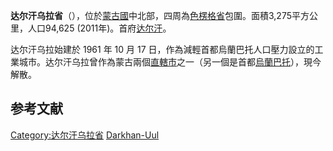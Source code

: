 {{Infobox settlement
| name = 达尔汗乌拉省<br>Darkhan-Uul Province
| native_name = Дархан-Уул аймаг<br>{{MongolUnicode|ᠳᠠᠷᠬᠠᠨ}}{{MongolUnicode|ᠠᠭᠤᠯᠠ}}{{MongolUnicode|ᠠᠶᠢᠮᠠᠭ}}
| native_name_lang = mn
| settlement_type = [[省_(蒙古國)|省]]
| image_skyline = 
| image_alt =
| image_caption = 
| image_flag = Mn_flag_darkhan_uul_aymag.svg
| flag_alt =
| image_seal = 
| seal_alt =
| image_shield = mn_coa_of_darkhan_aymag.svg
| shield_alt =
| nickname =
| motto =
| image_map = Darkhan-Uul in Mongolia.svg
| map_alt =
| map_caption = 
| pushpin_map =
| pushpin_label_position =
| pushpin_map_alt =
| pushpin_map_caption =
| latd = 49 |latm = 30 |lats =  |latNS = N
| longd = 106 |longm = 15 |longs =  |longEW = E
| coor_pinpoint =
| coordinates_type = 
| coordinates_display = inline,title
| coordinates_footnotes =
| subdivision_type = 國家
| subdivision_name = 蒙古國
| established_title = 成立
| established_date = {{Start date|1994}}
| founder =
| seat_type =省城
| seat = [[达尔汗|达尔汗]]
| government_footnotes =
| leader_party =
| leader_title = 
| leader_name = 
| unit_pref = Metric<!-- or US or UK -->
| area_footnotes =
| area_total_km2 = 3275
| area_land_km2 =
| area_water_km2 =
| area_water_percent =
| area_note = 
| elevation_footnotes =
| elevation_m =
| population_footnotes =
| population_total = 101879
| population_as_of = 2017
| population_density_km2 = auto
| population_demonym = 
| population_note = <ref name="Stat2009">[http://www.statis.mn/portal/content_files/comppmedia/czip0x1620.rar Darkhan-Uul Aimas Statistical Office 2009 Annual Report] {{webarchive|url=https://web.archive.org/web/20110722222530/http://www.statis.mn/portal/content_files/comppmedia/czip0x1620.rar |date=2011-07-22 }}</ref>
| timezone1 = UTC+8
| utc_offset1 =
| timezone1_DST =
| utc_offset1_DST =
| postal_code_type =
| postal_code =
| area_code_type =
| area_code = +976 (0)137
| registration_plate = ДА_
| iso_code = MN-037
| website = {{URL|gate1.pmis.gov.mn/darkhan-uul}}
| footnotes =
}}

'''达尔汗乌拉省'''（{{lang-mn|Дархан-Уул аймаг|Darkhan-Uul aimag}}），位於[[蒙古國|蒙古國]]中北部，四周為[[色楞格省|色楞格省]]包圍。面積3,275平方公里，人口94,625 (2011年)。首府[[达尔汗|达尔汗]]。

达尔汗乌拉始建於 1961 年 10 月 17 日，作為減輕首都烏蘭巴托人口壓力設立的工業城市。达尔汗乌拉曾作為蒙古兩個[[直轄市|直轄市]]之一（另一個是首都[[烏蘭巴托|烏蘭巴托]]），現今解散。

== 参考文献 ==
{{Reflist|2}}

{{mongolia}}
[[Category:达尔汗乌拉省|Category:达尔汗乌拉省]]
[[Category:蒙古国省份|Darkhan-Uul]]